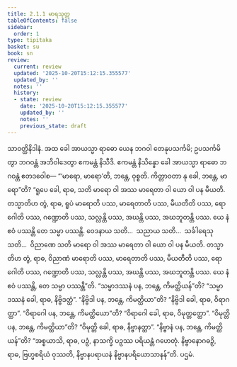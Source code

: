 ```yaml
---
title: 2.1.1 မာရသုတ္တ
tableOfContents: false
sidebar:
  order: 1
type: tipitaka
basket: su
book: sn
review:
  current: review
  updated: '2025-10-20T15:12:15.355577'
  updated_by: ''
  notes: ''
  history:
  - state: review
    date: '2025-10-20T15:12:15.355577'
    updated_by: ''
    notes: ''
    previous_state: draft
---
```



<DynamicBreadcrumb />


<ReviewStatus review={frontmatter.review} showDetails={true} />

<HypothesisAnnotation frontmatter={frontmatter} />

<Division number="160" book="sn" e="ch" v="18" p="303">

<Paragraph number="821" book="sn">
သာဝတ္ထိနိဒါနံ. အထ ခေါ အာယသ္မာ ရာဓော ယေန ဘဂဝါ တေနုပသင်္ကမိ; ဥပသင်္ကမိတွာ ဘဂဝန္တံ အဘိဝါဒေတွာ ဧကမန္တံ နိသီဒိ. ဧကမန္တံ နိသိန္နော ခေါ အာယသ္မာ ရာဓော ဘဂဝန္တံ ဧတဒဝေါစ—
</Paragraph>

<Paragraph number="822" book="sn">
“‘မာရော, မာရော’တိ, ဘန္တေ, ဝုစ္စတိ. ကိတ္တာဝတာ နု ခေါ, ဘန္တေ, မာရော”တိ? “ရူပေ ခေါ, ရာဓ, သတိ မာရော ဝါ အဿ မာရေတာ ဝါ ယော ဝါ ပန မီယတိ. တသ္မာတိဟ တွံ, ရာဓ, ရူပံ မာရောတိ ပဿ, မာရေတာတိ ပဿ, မီယတီတိ ပဿ, ရောဂေါတိ ပဿ, ဂဏ္ဍောတိ ပဿ, သလ္လန္တိ ပဿ, အဃန္တိ ပဿ, အဃဘူတန္တိ ပဿ. ယေ နံ ဧဝံ ပဿန္တိ တေ သမ္မာ ပဿန္တိ. ဝေဒနာယ သတိ…  သညာယ သတိ…  သင်္ခါရေသု သတိ…  ဝိညာဏေ သတိ မာရော ဝါ အဿ မာရေတာ ဝါ ယော ဝါ ပန မီယတိ. တသ္မာတိဟ တွံ, ရာဓ, ဝိညာဏံ မာရောတိ ပဿ, မာရေတာတိ ပဿ, မီယတီတိ ပဿ, ရောဂေါတိ ပဿ, ဂဏ္ဍောတိ ပဿ, သလ္လန္တိ ပဿ, အဃန္တိ ပဿ, အဃဘူတန္တိ ပဿ. ယေ နံ ဧဝံ ပဿန္တိ, တေ သမ္မာ ပဿန္တီ”တိ.
</Paragraph>

<Paragraph number="823" book="sn">
“သမ္မာဒဿနံ ပန, ဘန္တေ, ကိမတ္ထိယန်”တိ? “သမ္မာဒဿနံ ခေါ, ရာဓ, နိဗ္ဗိဒတ္ထံ”. “နိဗ္ဗိဒါ ပန, ဘန္တေ, ကိမတ္ထိယာ”တိ? “နိဗ္ဗိဒါ ခေါ, ရာဓ, ဝိရာဂတ္ထာ”. “ဝိရာဂေါ ပန, ဘန္တေ, ကိမတ္ထိယော”တိ? “ဝိရာဂေါ ခေါ, ရာဓ, ဝိမုတ္တတ္ထော”. “ဝိမုတ္တိ ပန, ဘန္တေ, ကိမတ္ထိယာ”တိ? “ဝိမုတ္တိ ခေါ, ရာဓ, နိဗ္ဗာနတ္ထာ”. “နိဗ္ဗာနံ ပန, ဘန္တေ, ကိမတ္ထိယန်”တိ? “အစ္စယာသိ, ရာဓ, ပဉှံ, နာသက္ခိ ပဉှဿ ပရိယန္တံ ဂဟေတုံ. နိဗ္ဗာနောဂဓဉှိ, ရာဓ, ဗြဟ္မစရိယံ ဝုဿတိ, နိဗ္ဗာနပရာယနံ နိဗ္ဗာနပရိယောသာနန်”တိ.

</Paragraph>
</Division>

<Paragraph number="824" type="center" book="sn">
ပဌမံ.
</Paragraph>